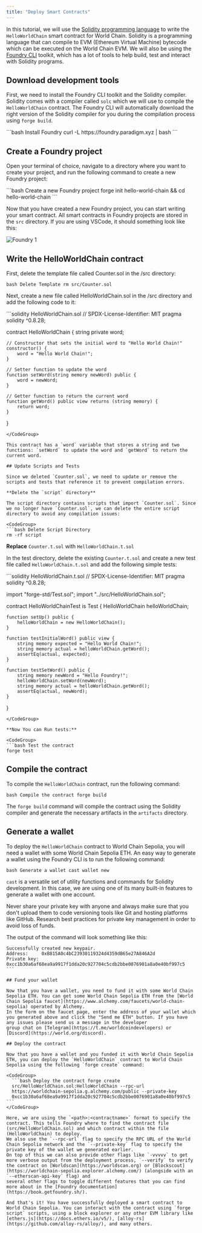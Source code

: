 ```yaml
---
title: "Deploy Smart Contracts"
---
```


In this tutorial, we will use the [Solidity programming language](https://docs.soliditylang.org/en/v0.8.28/) to write the `HelloWorldChain` smart contract for World Chain.
Solidity is a programming language that can compile to EVM (Ethereum Virtual Machine) bytecode which can be executed on the World Chain EVM.
We will also be using the [Foundry CLI](https://book.getfoundry.sh/) toolkit, which has a lot of tools to help build, test and interact with Solidity programs.

## Download development tools

First, we need to install the Foundry CLI toolkit and the Solidity compiler. Solidity comes with a compiler called `solc` which we will use to compile the `HelloWorldChain` contract. The Foundry CLI
will automatically download the right version of the Solidity compiler for you during the compilation process using `forge build`.

<CodeGroup>
  ```bash Install Foundry curl -L https://foundry.paradigm.xyz | bash ```
</CodeGroup>

## Create a Foundry project

Open your terminal of choice, navigate to a directory where you want to create your project, and run the following command to create a new Foundry project:

<CodeGroup>
  ```bash Create a new Foundry project forge init hello-world-chain && cd
  hello-world-chain ```
</CodeGroup>

Now that you have created a new Foundry project, you can start writing your smart contract. All smart contracts in Foundry projects are stored in the `src` directory.
If you are using VSCode, it should something look like this:

![Foundry 1](/images/docs/world-chain/foundry-1.png)

## Write the HelloWorldChain contract

First, delete the template file called Counter.sol in the /src directory:

<CodeGroup>```bash Delete Template rm src/Counter.sol ```</CodeGroup>

Next, create a new file called HelloWorldChain.sol in the /src directory and add the following code to it:

<CodeGroup>
```solidity HelloWorldChain.sol
// SPDX-License-Identifier: MIT
pragma solidity ^0.8.28;

contract HelloWorldChain {
string private word;

    // Constructor that sets the initial word to "Hello World Chain!"
    constructor() {
        word = "Hello World Chain!";
    }

    // Setter function to update the word
    function setWord(string memory newWord) public {
        word = newWord;
    }

    // Getter function to return the current word
    function getWord() public view returns (string memory) {
        return word;
    }

}

````
</CodeGroup>

This contract has a `word` variable that stores a string and two functions: `setWord` to update the word and `getWord` to return the current word.

## Update Scripts and Tests

Since we deleted `Counter.sol`, we need to update or remove the scripts and tests that reference it to prevent compilation errors.

**Delete the `script` directory**

The script directory contains scripts that import `Counter.sol`. Since we no longer have `Counter.sol`, we can delete the entire script directory to avoid any compilation issues:

<CodeGroup>
```bash Delete Script Directory
rm -rf script
````

</CodeGroup>

**Replace** `Counter.t.sol` with `HelloWorldChain.t.sol`

In the test directory, delete the existing `Counter.t.sol` and create a new test file called `HelloWorldChain.t.sol` and add the following simple tests:

<CodeGroup>
```solidity HelloWorldChain.t.sol
// SPDX-License-Identifier: MIT
pragma solidity ^0.8.28;

import "forge-std/Test.sol";
import "../src/HelloWorldChain.sol";

contract HelloWorldChainTest is Test {
HelloWorldChain helloWorldChain;

    function setUp() public {
        helloWorldChain = new HelloWorldChain();
    }

    function testInitialWord() public view {
        string memory expected = "Hello World Chain!";
        string memory actual = helloWorldChain.getWord();
        assertEq(actual, expected);
    }

    function testSetWord() public {
        string memory newWord = "Hello Foundry!";
        helloWorldChain.setWord(newWord);
        string memory actual = helloWorldChain.getWord();
        assertEq(actual, newWord);
    }

}

````
</CodeGroup>

**Now You can Run tests:**

<CodeGroup>
```bash Test the contract
forge test
````

</CodeGroup>

## Compile the contract

To compile the `HelloWorldChain` contract, run the following command:

<CodeGroup>```bash Compile the contract forge build ```</CodeGroup>

The `forge build` command will compile the contract using the Solidity compiler and generate the necessary artifacts in the `artifacts` directory.

## Generate a wallet

To deploy the `HelloWorldChain` contract to World Chain Sepolia, you will need a wallet with some World Chain Sepolia ETH. An easy way to generate a
wallet using the Foundry CLI is to run the following command:

<CodeGroup>```bash Generate a wallet cast wallet new ```</CodeGroup>

`cast` is a versatile set of utility functions and commands for Solidity development. In this case, we are using one of its many built-in features to generate a wallet with one account.

<Note>
  Never share your private key with anyone and always make sure that you don't
  upload them to code versioning tools like Git and hosting platforms like
  GitHub. Research best practices for private key management in order to avoid
  loss of funds.
</Note>

The output of the command will look something like this:

````
Successfully created new keypair.
Address:     0xB815A0c4bC23930119324d4359dB65e27A846A2d
Private key: 0xcc1b30a6af68ea9a9917f1dda20c927704c5cdb2bbe0076901a8a0e40bf997c5
```

## Fund your wallet

Now that you have a wallet, you need to fund it with some World Chain Sepolia ETH. You can get some World Chain Sepolia ETH from the [World Chain Sepolia faucet](https://www.alchemy.com/faucets/world-chain-sepolia) operated by Alchemy.
In the form on the faucet page, enter the address of your wallet which you generated above and click the "Send me ETH" button. If you have any issues please send us a message in the developer
group chat on [Telegram](https://t.me/worldcoindevelopers) or [Discord](https://world.org/discord).

## Deploy the contract

Now that you have a wallet and you funded it with World Chain Sepolia ETH, you can deploy the `HelloWorldChain` contract to World Chain Sepolia using the following `forge create` command:

<CodeGroup>
  ```bash Deploy the contract forge create
  src/HelloWorldChain.sol:HelloWorldChain --rpc-url
  https://worldchain-sepolia.g.alchemy.com/public --private-key
  0xcc1b30a6af68ea9a9917f1dda20c927704c5cdb2bbe0076901a8a0e40bf997c5 ```
</CodeGroup>

Here, we are using the `<path>:<contractname>` format to specify the contract. This tells Foundry where to find the contract file (src/HelloWorldChain.sol) and which contract within the file (HelloWorldChain) to deploy.
We also use the `--rpc-url` flag to specify the RPC URL of the World Chain Sepolia network and the `--private-key` flag to specify the private key of the wallet we generated earlier.
On top of this we can also provide other flags like `-vvvvv` to get more verbose output from the deployment process, `--verify` to verify the contract on [Worldscan](https://worldscan.org) or [Blockscout](https://worldchain-sepolia.explorer.alchemy.com/) (alongside with an `--etherscan-api-key` flag) and
several other flags to toggle different features that you can find more about in the [Foundry documentation](https://book.getfoundry.sh/).

And that's it! You have successfully deployed a smart contract to World Chain Sepolia. You can interact with the contract using `forge script` scripts, using a block explorer or any other EVM library like [ethers.js](https://docs.ethers.io/v5/), [alloy-rs](https://github.com/alloy-rs/alloy/), and many others.
````
